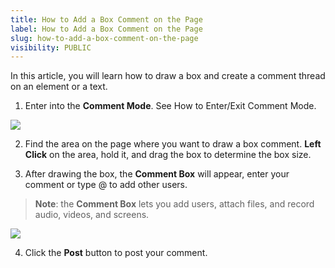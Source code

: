 ```yaml
---
title: How to Add a Box Comment on the Page
label: How to Add a Box Comment on the Page
slug: how-to-add-a-box-comment-on-the-page
visibility: PUBLIC
---
```


In this article, you will learn how to draw a box and create a comment thread on an element or a text.

1. Enter into the **Comment Mode**. See How to Enter/Exit Comment Mode.

 
![](https://cdn.hashnode.com/res/hashnode/image/upload/v1733292316758/LB5sd4hpl.png?auto=format)
 

2. Find the area on the page where you want to draw a box comment. **Left Click** on the area, hold it, and drag the box to determine the box size.

3. After drawing the box, the **Comment Box** will appear, enter your comment or type @ to add other users.

> **Note**: the **Comment Box** lets you add users, attach files, and record audio, videos, and screens.

 
![](https://cdn.hashnode.com/res/hashnode/image/upload/v1733292333856/Sql_dGRMB.png?auto=format)
 

4. Click the **Post** button to post your comment.
